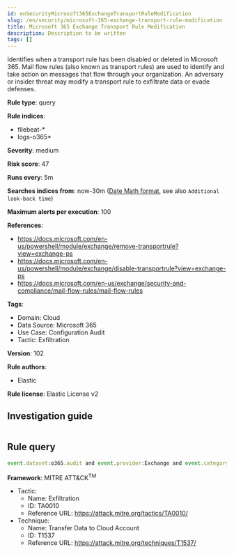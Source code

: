 ```yaml
---
id: enSecurityMicrosoft365ExchangeTransportRuleModification
slug: /en/security/microsoft-365-exchange-transport-rule-modification
title: Microsoft 365 Exchange Transport Rule Modification
description: Description to be written
tags: []
---
```


<div id="microsoft-365-exchange-transport-rule-modification"></div>

Identifies when a transport rule has been disabled or deleted in Microsoft 365. Mail flow rules (also known as transport rules) are used to identify and take action on messages that flow through your organization. An adversary or insider threat may modify a transport rule to exfiltrate data or evade defenses.

**Rule type**: query

**Rule indices**: 

* filebeat-*
* logs-o365*

**Severity**: medium

**Risk score**: 47

**Runs every**: 5m

**Searches indices from**: now-30m ([Date Math format](((ref))/common-options.html#date-math), see also <DocLink id="enSecurityRulesUiCreate" section="set-the-rules-schedule">`Additional look-back time`</DocLink>)

**Maximum alerts per execution**: 100

**References**: 

* https://docs.microsoft.com/en-us/powershell/module/exchange/remove-transportrule?view=exchange-ps
* https://docs.microsoft.com/en-us/powershell/module/exchange/disable-transportrule?view=exchange-ps
* https://docs.microsoft.com/en-us/exchange/security-and-compliance/mail-flow-rules/mail-flow-rules

**Tags**: 

* Domain: Cloud
* Data Source: Microsoft 365
* Use Case: Configuration Audit
* Tactic: Exfiltration

**Version**: 102

**Rule authors**: 

* Elastic

**Rule license**: Elastic License v2

## Investigation guide

```markdown

```

## Rule query

```js
event.dataset:o365.audit and event.provider:Exchange and event.category:web and event.action:("Remove-TransportRule" or "Disable-TransportRule") and event.outcome:success

```

**Framework**: MITRE ATT&CK<sup>TM</sup>

* Tactic:
    * Name: Exfiltration
    * ID: TA0010
    * Reference URL: https://attack.mitre.org/tactics/TA0010/
* Technique:
    * Name: Transfer Data to Cloud Account
    * ID: T1537
    * Reference URL: https://attack.mitre.org/techniques/T1537/

